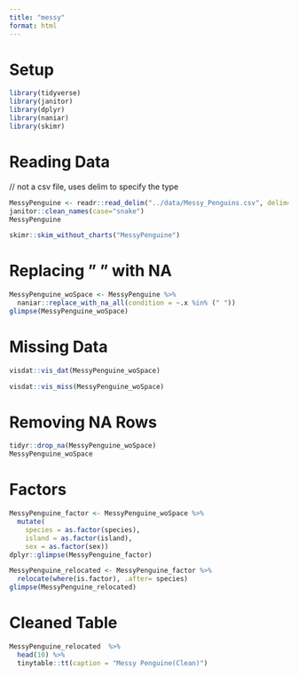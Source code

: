 ```yaml
---
title: "messy"
format: html
---
```

# Setup
```r
library(tidyverse)
library(janitor)
library(dplyr)
library(naniar)
library(skimr)
```


# Reading Data
// not a csv file, uses delim to specify the type 
```r
MessyPenguine <- readr::read_delim("../data/Messy_Penguins.csv", delim=";") %>% 
janitor::clean_names(case="snake")
MessyPenguine
```


```r
skimr::skim_without_charts("MessyPenguine")
```

# Replacing " " with NA
```r
MessyPenguine_woSpace <- MessyPenguine %>% 
  naniar::replace_with_na_all(condition = ~.x %in% (" "))
glimpse(MessyPenguine_woSpace)
```

# Missing Data
```r
visdat::vis_dat(MessyPenguine_woSpace)
```

```r
visdat::vis_miss(MessyPenguine_woSpace)
```

# Removing NA Rows
```r
tidyr::drop_na(MessyPenguine_woSpace)
MessyPenguine_woSpace
```


# Factors
```r
MessyPenguine_factor <- MessyPenguine_woSpace %>%
  mutate(
    species = as.factor(species),
    island = as.factor(island),
    sex = as.factor(sex))
dplyr::glimpse(MessyPenguine_factor)
```

```r
MessyPenguine_relocated <- MessyPenguine_factor %>% 
  relocate(where(is.factor), .after= species)
glimpse(MessyPenguine_relocated)
```

# Cleaned Table
```r
MessyPenguine_relocated  %>%
  head(10) %>%
  tinytable::tt(caption = "Messy Penguine(Clean)")
```

